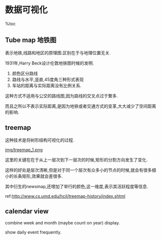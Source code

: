 = 数据可视化 =
%toc

== Tube map 地铁图 ==
表示地铁,线路和地区的原理图.区别在于与地理位置无关.

1931年,Harry Beck设计伦敦地铁图时候的发明.

# 颜色区分路线
# 路线与水平,竖直,45度角三种形式表现
# 车站的距离与实际距离没有比例关系.

这种方式不适用与公交的路线图,因为路线的交叉点过于繁多.

而且之所以不表示实际距离,是因为地铁或者交通方式的变革,大大减少了空间距离的影响.


== treemap ==
这种技术是将树形结构可视化的过程.

[[img/treemap_1.png]]

这里的关键在在于从上一层次到下一层次的时候,矩形的分割方向发生了变化.

这样的好处是层次清晰,但是对于同一个层次有众多小的节点的时候,就会有很多细小的长条矩形,效果就会差很多.

其中衍生的newsmap,还增加了举行的颜色,这一维度,表示其活跃程度等信息.

ref:[[http://www.cs.umd.edu/hcil/treemap-history/index.shtml]]

== calendar view ==
combine week and month (maybe count on year) display.

show daily event frequently.

